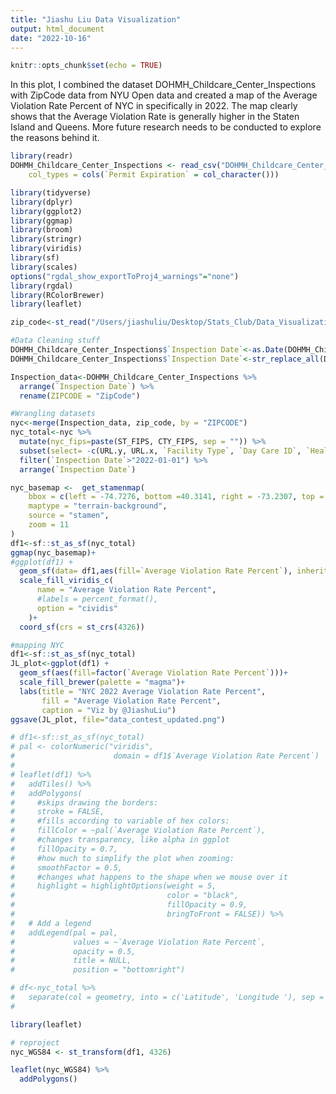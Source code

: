 ```yaml
---
title: "Jiashu Liu Data Visualization"
output: html_document
date: "2022-10-16"
---
```


```r
knitr::opts_chunk$set(echo = TRUE)
```

In this plot, I combined the dataset DOHMH_Childcare_Center_Inspections with ZipCode data from NYU Open data and created a map of the Average Violation Rate Percent of NYC in specifically in 2022. The map clearly shows that the Average Violation Rate is generally higher in the Staten Island and Queens. More future research needs to be conducted to explore the reasons behind it.

```r
library(readr)
DOHMH_Childcare_Center_Inspections <- read_csv("DOHMH_Childcare_Center_Inspections.csv", 
    col_types = cols(`Permit Expiration` = col_character()))
```

```r
library(tidyverse)
library(dplyr)
library(ggplot2)
library(ggmap)
library(broom)
library(stringr)
library(viridis)
library(sf)
library(scales)
options("rgdal_show_exportToProj4_warnings"="none")
library(rgdal)
library(RColorBrewer)
library(leaflet)
```
```r
zip_code<-st_read("/Users/jiashuliu/Desktop/Stats_Club/Data_Visualization_Contest/ZIP_CODE_040114") 
```

```r
#Data Cleaning stuff
DOHMH_Childcare_Center_Inspections$`Inspection Date`<-as.Date(DOHMH_Childcare_Center_Inspections$`Inspection Date`, format =  "%m/%d/%Y") 
DOHMH_Childcare_Center_Inspections$`Inspection Date`<-str_replace_all(DOHMH_Childcare_Center_Inspections$`Inspection Date`, "00", "20")

Inspection_data<-DOHMH_Childcare_Center_Inspections %>% 
  arrange(`Inspection Date`) %>% 
  rename(ZIPCODE = "ZipCode") 
```

```r
#Wrangling datasets
nyc<-merge(Inspection_data, zip_code, by = "ZIPCODE")
nyc_total<-nyc %>% 
  mutate(nyc_fips=paste(ST_FIPS, CTY_FIPS, sep = "")) %>% 
  subset(select= -c(URL.y, URL.x, `Facility Type`, `Day Care ID`, `Health Code Sub Section`, `Permit Number`, `Permit Expiration`, Status, `Date Permitted`, `Building Identification Number`)) %>% 
  filter(`Inspection Date`>"2022-01-01") %>% 
  arrange(`Inspection Date`)
```

```r
nyc_basemap <-  get_stamenmap(
    bbox = c(left = -74.7276, bottom =40.3141, right = -73.2307, top = 41.0783), 
    maptype = "terrain-background",
    source = "stamen",
    zoom = 11
)
df1<-sf::st_as_sf(nyc_total)
ggmap(nyc_basemap)+
#ggplot(df1) + 
  geom_sf(data= df1,aes(fill=`Average Violation Rate Percent`), inherit.aes = FALSE)+
  scale_fill_viridis_c(
      name = "Average Violation Rate Percent",
      #labels = percent_format(),
      option = "cividis"
    )+
  coord_sf(crs = st_crs(4326))
```
```r
#mapping NYC
df1<-sf::st_as_sf(nyc_total)
JL_plot<-ggplot(df1) + 
  geom_sf(aes(fill=factor(`Average Violation Rate Percent`)))+
  scale_fill_brewer(palette = "magma")+
  labs(title = "NYC 2022 Average Violation Rate Percent",
       fill = "Average Violation Rate Percent",
       caption = "Viz by @JiashuLiu") 
ggsave(JL_plot, file="data_contest_updated.png")
```

```r
# df1<-sf::st_as_sf(nyc_total)
# pal <- colorNumeric("viridis", 
#                      domain = df1$`Average Violation Rate Percent`) 
# 
# leaflet(df1) %>% 
#   addTiles() %>% 
#   addPolygons(
#     #skips drawing the borders:
#     stroke = FALSE, 
#     #fills according to variable of hex colors:
#     fillColor = ~pal(`Average Violation Rate Percent`), 
#     #changes transparency, like alpha in ggplot
#     fillOpacity = 0.7, 
#     #how much to simplify the plot when zooming:
#     smoothFactor = 0.5, 
#     #changes what happens to the shape when we mouse over it
#     highlight = highlightOptions(weight = 5, 
#                                  color = "black",
#                                  fillOpacity = 0.9,
#                                  bringToFront = FALSE)) %>%
#   # Add a legend
#   addLegend(pal = pal, 
#             values = ~`Average Violation Rate Percent`, 
#             opacity = 0.5, 
#             title = NULL,
#             position = "bottomright") 
```

```r
# df<-nyc_total %>% 
#   separate(col = geometry, into = c('Latitude', 'Longitude '), sep = '\\,') 
#  
```

```r
library(leaflet) 

# reproject
nyc_WGS84 <- st_transform(df1, 4326)

leaflet(nyc_WGS84) %>%
  addPolygons()
```


